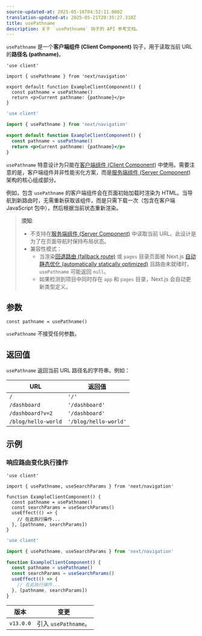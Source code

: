 ```yaml
---
source-updated-at: 2025-05-16T04:52:11.000Z
translation-updated-at: 2025-05-21T20:35:27.310Z
title: usePathname
description: 关于 `usePathname` 钩子的 API 参考文档。
---
```


`usePathname` 是一个**客户端组件 (Client Component)** 钩子，用于读取当前 URL 的**路径名 (pathname)**。

```tsx filename="app/example-client-component.tsx" switcher
'use client'

import { usePathname } from 'next/navigation'

export default function ExampleClientComponent() {
  const pathname = usePathname()
  return <p>Current pathname: {pathname}</p>
}
```

```jsx filename="app/example-client-component.js" switcher
'use client'

import { usePathname } from 'next/navigation'

export default function ExampleClientComponent() {
  const pathname = usePathname()
  return <p>Current pathname: {pathname}</p>
}
```

`usePathname` 特意设计为只能在[客户端组件 (Client Component)](/docs/app/building-your-application/rendering/client-components) 中使用。需要注意的是，客户端组件并非性能劣化方案，而是[服务端组件 (Server Component)](/docs/app/building-your-application/rendering/server-components) 架构的核心组成部分。

例如，包含 `usePathname` 的客户端组件会在页面初始加载时渲染为 HTML。当导航到新路由时，无需重新获取该组件，而是只需下载一次（包含在客户端 JavaScript 包中），然后根据当前状态重新渲染。

> **须知**:
>
> - 不支持在[服务端组件 (Server Component)](/docs/app/building-your-application/rendering/server-components) 中读取当前 URL。此设计是为了在页面导航时保持布局状态。
> - 兼容性模式：
>   - 当渲染[回退路由 (fallback route)](/docs/pages/api-reference/functions/get-static-paths#fallback-true) 或 `pages` 目录页面被 Next.js [自动静态优化 (automatically statically optimized)](/docs/pages/building-your-application/rendering/automatic-static-optimization) 且路由未就绪时，`usePathname` 可能返回 `null`。
>   - 如果检测到项目中同时存在 `app` 和 `pages` 目录，Next.js 会自动更新类型定义。

## 参数

```tsx
const pathname = usePathname()
```

`usePathname` 不接受任何参数。

## 返回值

`usePathname` 返回当前 URL 路径名的字符串。例如：

| URL                 | 返回值               |
| ------------------- | -------------------- |
| `/`                 | `'/'`                |
| `/dashboard`        | `'/dashboard'`       |
| `/dashboard?v=2`    | `'/dashboard'`       |
| `/blog/hello-world` | `'/blog/hello-world'` |

## 示例

### 响应路由变化执行操作

```tsx filename="app/example-client-component.tsx" switcher
'use client'

import { usePathname, useSearchParams } from 'next/navigation'

function ExampleClientComponent() {
  const pathname = usePathname()
  const searchParams = useSearchParams()
  useEffect(() => {
    // 在此执行操作...
  }, [pathname, searchParams])
}
```

```jsx filename="app/example-client-component.js" switcher
'use client'

import { usePathname, useSearchParams } from 'next/navigation'

function ExampleClientComponent() {
  const pathname = usePathname()
  const searchParams = useSearchParams()
  useEffect(() => {
    // 在此执行操作...
  }, [pathname, searchParams])
}
```

| 版本       | 变更                      |
| ---------- | ------------------------- |
| `v13.0.0`  | 引入 `usePathname`。      |
